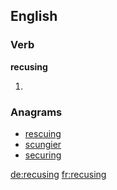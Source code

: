 ==English==

===Verb===
'''recusing'''

# {{present participle of|[[recuse]]}}

===Anagrams===
* [[rescuing#English|rescuing]]
* [[scungier#English|scungier]]
* [[securing#English|securing]]

[[de:recusing]]
[[fr:recusing]]